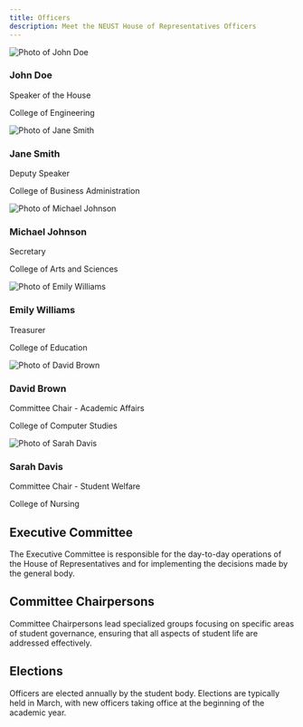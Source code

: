 ```yaml
---
title: Officers
description: Meet the NEUST House of Representatives Officers
---
```


<div class="officers-grid">
  <div class="officer-card">
    <div class="card-image">
      <img src="/images/officers/john-doe.jpg" alt="Photo of John Doe" />
    </div>
    <div class="card-content">
      <h3>John Doe</h3>
      <p class="position">Speaker of the House</p>
      <p class="college">College of Engineering</p>
    </div>
  </div>
  
  <div class="officer-card">
    <div class="card-image">
      <img src="/images/officers/jane-smith.jpg" alt="Photo of Jane Smith" />
    </div>
    <div class="card-content">
      <h3>Jane Smith</h3>
      <p class="position">Deputy Speaker</p>
      <p class="college">College of Business Administration</p>
    </div>
  </div>
  
  <div class="officer-card">
    <div class="card-image">
      <img src="/images/officers/michael-johnson.jpg" alt="Photo of Michael Johnson" />
    </div>
    <div class="card-content">
      <h3>Michael Johnson</h3>
      <p class="position">Secretary</p>
      <p class="college">College of Arts and Sciences</p>
    </div>
  </div>
  
  <div class="officer-card">
    <div class="card-image">
      <img src="/images/officers/emily-williams.jpg" alt="Photo of Emily Williams" />
    </div>
    <div class="card-content">
      <h3>Emily Williams</h3>
      <p class="position">Treasurer</p>
      <p class="college">College of Education</p>
    </div>
  </div>
  
  <div class="officer-card">
    <div class="card-image">
      <img src="/images/officers/david-brown.jpg" alt="Photo of David Brown" />
    </div>
    <div class="card-content">
      <h3>David Brown</h3>
      <p class="position">Committee Chair - Academic Affairs</p>
      <p class="college">College of Computer Studies</p>
    </div>
  </div>
  
  <div class="officer-card">
    <div class="card-image">
      <img src="/images/officers/sarah-davis.jpg" alt="Photo of Sarah Davis" />
    </div>
    <div class="card-content">
      <h3>Sarah Davis</h3>
      <p class="position">Committee Chair - Student Welfare</p>
      <p class="college">College of Nursing</p>
    </div>
  </div>
</div>

## Executive Committee

The Executive Committee is responsible for the day-to-day operations of the House of Representatives and for implementing the decisions made by the general body.

## Committee Chairpersons

Committee Chairpersons lead specialized groups focusing on specific areas of student governance, ensuring that all aspects of student life are addressed effectively.

## Elections

Officers are elected annually by the student body. Elections are typically held in March, with new officers taking office at the beginning of the academic year.